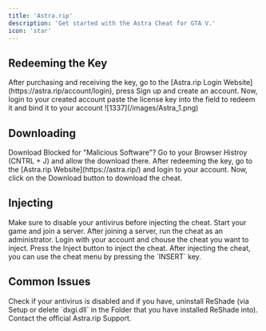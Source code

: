 ```yaml
---
title: 'Astra.rip'
description: 'Get started with the Astra Cheat for GTA V.'
icon: 'star'
---
```


## Redeeming the Key

<Steps>
    <Step title="First Step">
        After purchasing and receiving the key, go to the [Astra.rip Login Website](https://astra.rip/account/login), press Sign up and create an account.
    </Step>
    <Step title="Second Step">
        Now, login to your created account paste the license key into the field to redeem it and bind it to your account
    </Step>
</Steps>

<Frame>
    ![1337](/images/Astra_1.png)
</Frame>

## Downloading

<Note>
    Download Blocked for "Malicious Software"? Go to your Browser Histroy (CNTRL + J) and allow the download there.
</Note>

<Steps>
    <Step title="First Step">
        After redeeming the key, go to the [Astra.rip Website](https://astra.rip/) and login to your account.
    </Step>
    <Step title="Second Step">
        Now, click on the Download button to download the cheat.
    </Step>
</Steps>

## Injecting 

<Note>
    Make sure to disable your antivirus before injecting the cheat.
</Note>

<Steps>
    <Step title="First Step">
        Start your game and join a server.
    </Step>
    <Step title="Second Step">
        After joining a server, run the cheat as an administrator.
    </Step>
    <Step title="Third Step">
        Login with your account and chouse the cheat you want to inject. 
    </Step>
    <Step title="Fourth Step">
        Press the Inject button to inject the cheat.
    </Step>
</Steps>
<Tip>
    After injecting the cheat, you can use the cheat menu by pressing the `INSERT` key. 
</Tip>

## Common Issues

<AccordionGroup>
    <Accordion title="Game Crash or nothing injected">
    Check if your antivirus is disabled and if you have, uninstall ReShade (via Setup or delete `dxgi.dll` in the Folder that you have installed ReShade into).
    </Accordion>
    <Accordion title="Any unknown error code which is not listed here?">
        Contact the official Astra.rip Support.
    </Accordion>
</AccordionGroup>
